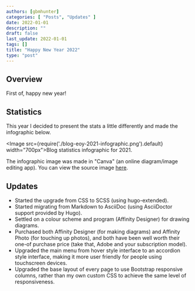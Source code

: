 ```yaml
---
authors: [gbmhunter]
categories: [ "Posts", "Updates" ]
date: 2022-01-01
description: ""
draft: false
last_update: 2022-01-01
tags: []
title: "Happy New Year 2022"
type: "post"
---
```


## Overview

First of, happy new year!

## Statistics

This year I decided to present the stats a little differently and made the infographic below.

<Image src={require('./blog-eoy-2021-infographic.png').default} width="700px">Blog statistics infographic for 2021. </Image>

The infographic image was made in "Canva" (an online diagram/image editing app). You can view the source image [here](https://www.canva.com/design/DAExcXpjIzI/9u5e1myIuzQCf1Aw_PAmSQ/view?utm_content=DAExcXpjIzI&utm_campaign=designshare&utm_medium=link&utm_source=sharebutton).

## Updates

- Started the upgrade from CSS to SCSS (using hugo-extended).
- Started migrating from Markdown to AsciiDoc (using AsciiDoctor support provided by Hugo).
- Settled on a colour scheme and program (Affinity Designer) for drawing diagrams.
- Purchased both Affinity Designer (for making diagrams) and Affinity Photo (for touching up photos), and both have been well worth their one-of purchase price (take that, Adobe and your subscription model).
- Upgraded the main menu from hover style interface to an accordion style interface, making it more user friendly for people using touchscreen devices.
- Upgraded the base layout of every page to use Bootstrap responsive columns, rather than my own custom CSS to achieve the same level of responsiveness.
